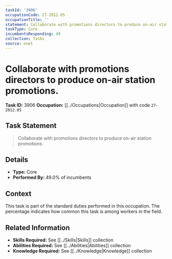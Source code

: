 ```yaml
---
taskId: '3906'
occupationCode: 27-2012.05
occupationTitle: ''
statement: Collaborate with promotions directors to produce on-air station promotions.
taskType: Core
incumbentsResponding: 49
collection: Tasks
source: onet
---
```

# Collaborate with promotions directors to produce on-air station promotions.

**Task ID:** 3906
**Occupation:** [[../Occupations|Occupation]] with code `27-2012.05`

## Task Statement

> Collaborate with promotions directors to produce on-air station promotions.

## Details

- **Type:** Core
- **Performed By:** 49.0% of incumbents

## Context

This task is part of the standard duties performed in this occupation. The percentage indicates how common this task is among workers in the field.

## Related Information

- **Skills Required:** See [[../Skills|Skills]] collection
- **Abilities Required:** See [[../Abilities|Abilities]] collection
- **Knowledge Required:** See [[../Knowledge|Knowledge]] collection
